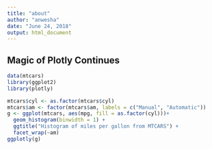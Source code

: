 ```yaml
---
title: "about"
author: "anwesha"
date: "June 24, 2018"
output: html_document
---
```


## Magic of Plotly Continues
```r
data(mtcars)
library(ggplot2)
library(plotly)

mtcars$cyl <- as.factor(mtcars$cyl)
mtcars$am <- factor(mtcars$am, labels = c("Manual", "Automatic"))
g <- ggplot(mtcars, aes(mpg, fill = as.factor(cyl)))+
  geom_histogram(binwidth = 1) + 
  ggtitle("Histogram of miles per gallon from MTCARS") +
  facet_wrap(~am) 
ggplotly(g)
```


